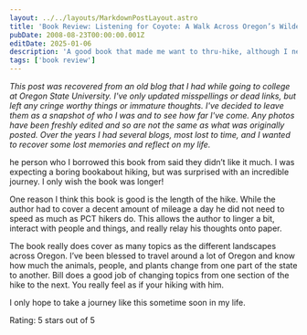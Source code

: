 ```yaml
---
layout: ../../layouts/MarkdownPostLayout.astro
title: 'Book Review: Listening for Coyote: A Walk Across Oregon’s Wilderness'
pubDate: 2008-08-23T00:00:00.001Z
editDate: 2025-01-06
description: 'A good book that made me want to thru-hike, although I never ended up doing it'
tags: ['book review']
---
```



_This post was recovered from an old blog that I had while going to college at Oregon State University. I've only updated misspellings or dead links, but left any cringe worthy things or immature thoughts. I've decided to leave them as a snapshot of who I was and to see how far I've come. Any photos have been freshly edited and so are not the same as what was originally posted. Over the years I had several blogs, most lost to time, and I wanted to recover some lost memories and reflect on my life._

<DropCap letter='T' />

he person who I borrowed this book from said they didn’t like it much. I was expecting a boring bookabout hiking, but was surprised with an incredible journey. I only wish the book was longer!

One reason I think this book is good is the length of the hike. While the author had to cover a decent amount of mileage a day he did not need to speed as much as PCT hikers do. This allows the author to linger a bit, interact with people and things, and really relay his thoughts onto paper.

The book really does cover as many topics as the different landscapes across Oregon. I’ve been blessed to travel around a lot of Oregon and know how much the animals, people, and plants change from one part of the state to another. Bill does a good job of changing topics from one section of the hike to the next. You really feel as if your hiking with him.

I only hope to take a journey like this sometime soon in my life.

Rating: 5 stars out of 5
